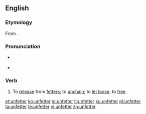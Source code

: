 ==English==

===Etymology===
From {{prefix|un|fetter|lang=en}}.

===Pronunciation===
* {{a|GenAm}} {{IPA|/ʌnˈfɛtɚ/|[ʌnˈfɛɾɚ]|lang=en}}
* {{rhymes|ɛtə(ɹ)|lang=en}}

===Verb===
{{en-verb}}

# To [[release]] from [[fetter]]s; to [[unchain]]; to [[let loose]]; to [[free]].

[[et:unfetter]]
[[ko:unfetter]]
[[io:unfetter]]
[[it:unfetter]]
[[ku:unfetter]]
[[pl:unfetter]]
[[ta:unfetter]]
[[te:unfetter]]
[[vi:unfetter]]
[[zh:unfetter]]